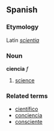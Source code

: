 ==Spanish==
===Etymology===
Latin ''[[scientia]]''
===Noun===
'''ciencia''' ''f''

# [[science]]

===Related terms===
*[[científico]]
*[[conciencia]]
*[[consciente]]